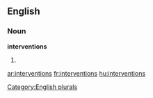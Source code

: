 
==English==

===Noun===
'''interventions'''

# {{plural of|[[intervention]]}}

[[Category:English plurals]]

[[ar:interventions]]
[[fr:interventions]]
[[hu:interventions]]
